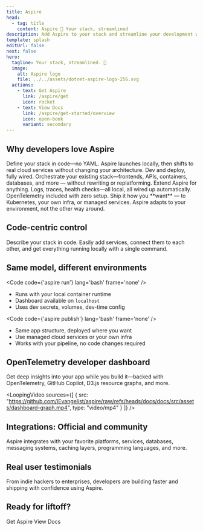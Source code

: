 ```yaml
---
title: Aspire
head:
  - tag: title
    content: Aspire 💫 Your stack, streamlined
description: Add Aspire to your stack and streamline your development workflow with code-first control, modularity, and observability.
template: splash
editUrl: false
next: false
hero:
  tagline: Your stack, streamlined. 💫
  image:
    alt: Aspire logo
    file: ../../assets/dotnet-aspire-logo-256.svg
  actions:
    - text: Get Aspire
      link: /aspire/get
      icon: rocket
    - text: View Docs
      link: /aspire/get-started/overview
      icon: open-book
      variant: secondary
---
```



## Why developers love Aspire

<CardGrid stagger>
  <Card title="Code-First Control" icon="laptop">
    Define your stack in code—no YAML. Aspire launches locally, then shifts to real cloud services without changing your architecture. Dev and deploy, fully wired.
  </Card>
  <Card title="Modular and Extensible" icon="puzzle">
    Orchestrate your existing stack—frontends, APIs, containers, databases, and more — without rewriting or replatforming. Extend Aspire for anything.
  </Card>
  <Card title="Observability from the Start" icon="magnifier">
    Logs, traces, health checks—all local, all wired up automatically. OpenTelemetry included with zero setup.
  </Card>
  <Card title="Flexible Deployments" icon="rocket">
    Ship it how you **want** — to Kubernetes, your own infra, or managed services. Aspire adapts to your environment, not the other way around.
  </Card>
</CardGrid>

## Code-centric control

Describe your stack in code. Easily add services, connect them to each other, and get everything running locally with a single command.


<ThreeTierAspire />

## Same model, different environments

<CardGrid>
  <Card title="Local Development" icon="laptop">

  <Code code={'aspire run'} lang='bash' frame='none' />

  - Runs with your local container runtime
  - Dashboard available on `localhost`
  - Uses dev secrets, volumes, dev-time config
  
  <LinkCard href="/aspire/get-started/installation"
            title='Aspire CLI — run'
            description='Run your entire stack locally—instantly orchestrated for development.' />

  </Card>

  <Card title="Production Deployment" icon="rocket">

  <Code code={'aspire publish'} lang='bash' frame='none' />

  - Same app structure, deployed where you want
  - Use managed cloud services or your own infra
  - Works with your pipeline, no code changes required

  <LinkCard href="/aspire/get-started/installation"
            title='Aspire CLI — deploy'
            description='Model your app once—deploy anywhere, from cloud to on-prem.' />

  </Card>
</CardGrid>

## OpenTelemetry developer dashboard

Get deep insights into your app while you build it—backed with OpenTelemetry, GitHub Copilot, D3.js resource graphs, and more.

<LoopingVideo sources={[
  { src: "https://github.com/IEvangelist/aspire/raw/refs/heads/docs/docs/src/assets/dashboard-graph.mp4", type: "video/mp4" }
]} />

## Integrations: Official and community


Aspire integrates with your favorite platforms, services, databases, messaging systems, caching layers, programming languages, and more.

<IntegrationHexGrid />

## Real user testimonials


From indie hackers to enterprises, developers are building faster and shipping with confidence using Aspire.

<TestimonialCarousel />

## Ready for liftoff?

<LinkButton href="/aspire/get-started/installation" icon="rocket" iconPlacement="start">
    Get Aspire
</LinkButton>
<LinkButton href="/aspire/get-started/overview" icon="open-book" variant="secondary" iconPlacement="start">
    View Docs
</LinkButton>